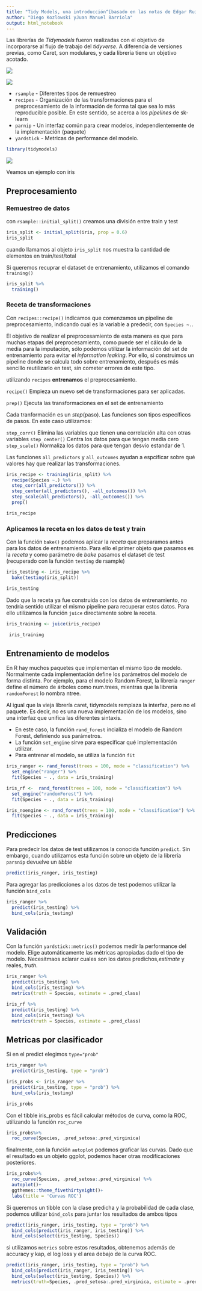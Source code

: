 ```yaml
---
title: "Tidy Models, una introducción^[basado en las notas de Edgar Ruiz https://rviews.rstudio.com/2019/06/19/a-gentle-intro-to-tidymodels/]"
author: "Diego Kozlowski yJuan Manuel Barriola"
output: html_notebook
---
```



Las librerías de _Tidymodels_ fueron realizadas con el objetivo de incorporarse al flujo de trabajo del _tidyverse_. A diferencia de versiones previas, como Caret, son modulares, y cada librería tiene un objetivo acotado. 

![](img/ds.png)


![](img/tidymodels.png)


- `rsample` - Diferentes tipos de remuestreo
- `recipes` - Organización de las transformaciones para el preprocesamiento de la información de forma tal que sea lo más reproducible posible. En este sentido, se acerca a los _pipelines_ de sk-learn
- `parnip` - Un interfaz común para crear modelos, independientemente de la implementación (paquete)
- `yardstick` - Metricas de performance del modelo.


```r
library(tidymodels)
```

![](img/library_tidymodels.png)

Veamos un ejemplo con iris


## Preprocesamiento

### Remuestreo de datos

con `rsample::initial_split()` creamos una división entre train y test

```r
iris_split <- initial_split(iris, prop = 0.6)
iris_split
```
cuando llamamos al objeto `iris_split` nos muestra la cantidad de elementos en train/test/total

Si queremos recuprar el dataset de entrenamiento, utilizamos el comando `training()`

```r
iris_split %>%
  training()  
```

### Receta de transformaciones

Con `recipes::recipe()` indicamos que comenzamos un pipeline de preprocesamiento, indicando cual es la variable a predecir, con `Species ~.`.

El objetivo de realizar el preprocesamiento de esta manera es que para muchas etapas del preprocesamiento, como puede ser el cálculo de la media para la imputación, sólo podemos utilizar la información del set de entrenamiento para evitar el _information leaking_. Por ello, si construimos un pipeline donde se calcula todo sobre entrenamiento, después es más sencillo reutilizarlo en test, sin cometer errores de este tipo.

utilizando `recipes` __entrenamos__ el preprocesamiento.




`recipe()` Empieza un nuevo set de transformaciones para ser aplicadas. 

`prep()` Ejecuta las transformaciones en el set de entrenamiento

Cada tranformación es un _step_(paso). Las funciones son tipos específicos de pasos. En este caso utilizamos:

`step_corr()` Elimina las variables que tienen una correlación alta con otras variables
`step_center()` Centra los datos para que tengan media cero
`step_scale()` Normaliza los datos para que tengan desvío estandar de 1.

Las funciones `all_predictors` y `all_outcomes` ayudan a espcificar sobre qué valores hay que realizar las transformaciones.

```r
iris_recipe <- training(iris_split) %>%
  recipe(Species ~.) %>%
  step_corr(all_predictors()) %>%
  step_center(all_predictors(), -all_outcomes()) %>%
  step_scale(all_predictors(), -all_outcomes()) %>%
  prep()

iris_recipe
```


### Aplicamos la receta en los datos de test y train

Con la función `bake()` podemos aplicar la _receta_ que preparamos antes para los datos de entrenamiento. Para ello el primer objeto que pasamos es la _receta_ y como parámetro de _bake_ pasamos el dataset de test (recuperado con la función `testing` de rsample)

```r
iris_testing <- iris_recipe %>%
  bake(testing(iris_split)) 

iris_testing
```

Dado que la receta ya fue construida con los datos de entrenamiento, no tendría sentido utilizar el mismo pipeline para recuperar estos datos. Para ello utilizamos la función `juice` directamente sobre la receta.


```r
iris_training <- juice(iris_recipe)

 iris_training
```

## Entrenamiento de modelos

En R hay muchos paquetes que implementan el mismo tipo de modelo. Normalmente cada implementación define los parámetros del modelo de forma distinta. Por ejemplo, para el modelo Random Forest, la librería `ranger` define el número de árboles como num.trees, mientras que la librería `randomForest` lo nombra ntree. 

Al igual que la vieja librería caret, tidymodels remplaza la interfaz, pero no el paquete. Es decir, no es una nueva implementación de los modelos, sino una interfaz que unifica las diferentes sintaxis.

- En este caso, la función `rand_forest` incializa el modelo de Random Forest, definiendo sus parámetros.
- La función `set_engine` sirve para especificar qué implementación utilizar.
- Para entrenar el modelo, se utiliza la función `fit`

```r
iris_ranger <- rand_forest(trees = 100, mode = "classification") %>%
  set_engine("ranger") %>%
  fit(Species ~ ., data = iris_training)
```


```r
iris_rf <-  rand_forest(trees = 100, mode = "classification") %>%
  set_engine("randomForest") %>%
  fit(Species ~ ., data = iris_training)
```


```r
iris_noengine <- rand_forest(trees = 100, mode = "classification") %>%
  fit(Species ~ ., data = iris_training)
```


## Predicciones

Para predecir los datos de test utilizamos la conocida función `predict`. Sin embargo, cuando utilizamos esta función sobre un objeto de la librería `parsnip` devuelve un _tibble_

```r
predict(iris_ranger, iris_testing)
```

Para agregar las predicciones a los datos de test podemos utilizar la función `bind_cols`

```r
iris_ranger %>%
  predict(iris_testing) %>%
  bind_cols(iris_testing)  
```


## Validación

Con la función `yardstick::metrics()` podemos medir la performance del modelo. Elige automáticamente las métricas apropiadas dado el tipo de modelo. Necesitmaos aclarar cuales son los datos predichos,_estimate_ y reales, _truth_.

```r
iris_ranger %>%
  predict(iris_testing) %>%
  bind_cols(iris_testing) %>%
  metrics(truth = Species, estimate = .pred_class)
```

```r
iris_rf %>%
  predict(iris_testing) %>%
  bind_cols(iris_testing) %>%
  metrics(truth = Species, estimate = .pred_class)
```

## Metricas por clasificador

Si en el predict elegimos `type="prob"` 

```r
iris_ranger %>%
  predict(iris_testing, type = "prob")  
```



```r
iris_probs <- iris_ranger %>%
  predict(iris_testing, type = "prob") %>%
  bind_cols(iris_testing)

iris_probs
```

Con el tibble iris_probs es fácil calcular métodos de curva, como la ROC, utilizando la función `roc_curve`

```r
iris_probs%>%
  roc_curve(Species, .pred_setosa:.pred_virginica)
```

finalmente, con la función `autoplot` podemos graficar las curvas. Dado que el resultado es un objeto ggplot, podemos hacer otras modificaciones posteriores. 

```r
iris_probs%>%
  roc_curve(Species, .pred_setosa:.pred_virginica) %>%
  autoplot()+
  ggthemes::theme_fivethirtyeight()+
  labs(title = 'Curvas ROC')
```

Si queremos un tibble con la clase predicha y la probabilidad de cada clase, podemos utilizar `bind_cols` para juntar los resultados de ambos tipos

```r
predict(iris_ranger, iris_testing, type = "prob") %>%
  bind_cols(predict(iris_ranger, iris_testing)) %>%
  bind_cols(select(iris_testing, Species))
```



si utilizamos `metrics` sobre estos resultados, obtenemos además de accuracy y kap, el log loss y el area debajo de la curva ROC.

```r
predict(iris_ranger, iris_testing, type = "prob") %>%
  bind_cols(predict(iris_ranger, iris_testing)) %>%
  bind_cols(select(iris_testing, Species)) %>%
  metrics(truth=Species, .pred_setosa:.pred_virginica, estimate = .pred_class)
```


